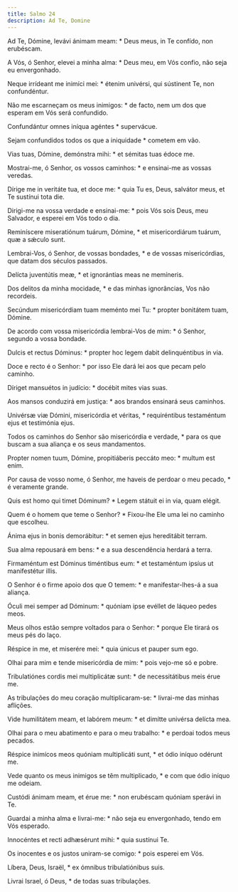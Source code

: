 ```yaml
---
title: Salmo 24
description: Ad Te, Domine
---
```


<div class="side-by-side not-content">

Ad Te, Dómine, levávi ánimam meam: * Deus meus, in Te confído, non erubéscam.

A Vós, ó Senhor, elevei a minha alma: * Deus meu, em Vós confio, não seja eu envergonhado.

Neque irrídeant me inimíci mei: * étenim univérsi, qui sústinent Te, non confundéntur.

Não me escarneçam os meus inimigos: * de facto, nem um dos que esperam em Vós será confundido.

Confundántur omnes iníqua agéntes * supervácue.

Sejam confundidos todos os que a iniquidade * cometem em vão.

Vias tuas, Dómine, demónstra mihi: * et sémitas tuas édoce me.

Mostrai-me, ó Senhor, os vossos caminhos: * e ensinai-me as vossas veredas.

Dírige me in veritáte tua, et doce me: * quia Tu es, Deus, salvátor meus, et Te sustínui tota die.

Dirigi-me na vossa verdade e ensinai-me: * pois Vós sois Deus, meu Salvador, e esperei em Vós todo o dia.

Reminíscere miseratiónum tuárum, Dómine, * et misericordiárum tuárum, quæ a sǽculo sunt.

Lembrai-Vos, ó Senhor, de vossas bondades, * e de vossas misericórdias, que datam dos séculos passados.

Delícta juventútis meæ, * et ignorántias meas ne memíneris.

Dos delitos da minha mocidade, * e das minhas ignorâncias, Vos não recordeis.

Secúndum misericórdiam tuam meménto mei Tu: * propter bonitátem tuam, Dómine.

De acordo com vossa misericórdia lembrai-Vos de mim: * ó Senhor, segundo a vossa bondade.

Dulcis et rectus Dóminus: * propter hoc legem dabit delinquéntibus in via.

Doce e recto é o Senhor: * por isso Ele dará lei aos que pecam pelo caminho.

Díriget mansuétos in judício: * docébit mites vias suas.

Aos mansos conduzirá em justiça: * aos brandos ensinará seus caminhos.

Univérsæ viæ Dómini, misericórdia et véritas, * requiréntibus testaméntum ejus et testimónia ejus.

Todos os caminhos do Senhor são misericórdia e verdade, * para os que buscam a sua aliança e os seus mandamentos.

Propter nomen tuum, Dómine, propitiáberis peccáto meo: * multum est enim.

Por causa de vosso nome, ó Senhor, me haveis de perdoar o meu pecado, * é veramente grande.

Quis est homo qui timet Dóminum? * Legem státuit ei in via, quam elégit.

Quem é o homem que teme o Senhor? * Fixou-lhe Ele uma lei no caminho que escolheu.

Ánima ejus in bonis demorábitur: * et semen ejus hereditábit terram.

Sua alma repousará em bens: * e a sua descendência herdará a terra.

Firmaméntum est Dóminus timéntibus eum: * et testaméntum ipsíus ut manifestétur illis.

O Senhor é o firme apoio dos que O temem: * e manifestar-lhes-á a sua aliança.

Óculi mei semper ad Dóminum: * quóniam ipse evéllet de láqueo pedes meos.

Meus olhos estão sempre voltados para o Senhor: * porque Ele tirará os meus pés do laço.

Réspice in me, et miserére mei: * quia únicus et pauper sum ego.

Olhai para mim e tende misericórdia de mim: * pois vejo-me só e pobre.

Tribulatiónes cordis mei multiplicátæ sunt: * de necessitátibus meis érue me.

As tribulações do meu coração multiplicaram-se: * livrai-me das minhas aflições.

Vide humilitátem meam, et labórem meum: * et dimítte univérsa delícta mea.

Olhai para o meu abatimento e para o meu trabalho: * e perdoai todos meus pecados.

Réspice inimícos meos quóniam multiplicáti sunt, * et ódio iníquo odérunt me.

Vede quanto os meus inimigos se têm multiplicado, * e com que ódio iníquo me odeiam.

Custódi ánimam meam, et érue me: * non erubéscam quóniam sperávi in Te.

Guardai a minha alma e livrai-me: * não seja eu envergonhado, tendo em Vós esperado.

Innocéntes et recti adhæsérunt mihi: * quia sustínui Te.

Os inocentes e os justos uniram-se comigo: * pois esperei em Vós.

Líbera, Deus, Israël, * ex ómnibus tribulatiónibus suis.

Livrai Israel, ó Deus, * de todas suas tribulações.

</div>
